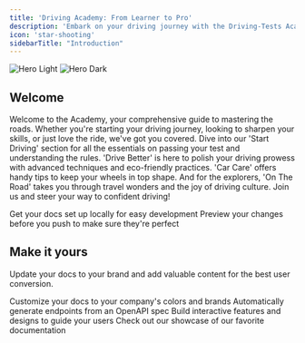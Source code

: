 ```yaml
---
title: 'Driving Academy: From Learner to Pro'
description: 'Embark on your driving journey with the Driving-Tests Academy. Discover essential learner tips, skill-enhancing techniques, and car maintenance advice designed to turn novice drivers into road-savvy experts. Start your engine here!'
icon: 'star-shooting'
sidebarTitle: "Introduction"
---
```


<img
  className="block dark:hidden"
  src="/images/hero-light.svg"
  alt="Hero Light"
/>
<img
  className="hidden dark:block"
  src="/images/hero-dark.svg"
  alt="Hero Dark"
/>

## Welcome

Welcome to the Academy, your comprehensive guide to mastering the roads. Whether you're starting your driving journey, looking to sharpen your skills, or just love the ride, we've got you covered. Dive into our 'Start Driving' section for all the essentials on passing your test and understanding the rules. 'Drive Better' is here to polish your driving prowess with advanced techniques and eco-friendly practices. 'Car Care' offers handy tips to keep your wheels in top shape. And for the explorers, 'On The Road' takes you through travel wonders and the joy of driving culture. Join us and steer your way to confident driving!

<CardGroup cols={2}>
  <Card
    title="Edit Your Docs"
    icon="pen-to-square"
    href="https://mintlify.com/docs/quickstart"
  >
    Get your docs set up locally for easy development
  </Card>
  <Card
    title="Preview Changes"
    icon="image"
    href="https://mintlify.com/docs/development"
  >
    Preview your changes before you push to make sure they're perfect
  </Card>
</CardGroup>

## Make it yours

Update your docs to your brand and add valuable content for the best user conversion.

<CardGroup cols={2}>
  <Card
    title="Customize Style"
    icon="palette"
    href="https://mintlify.com/docs/settings/global"
  >
    Customize your docs to your company's colors and brands
  </Card>
  <Card
    title="Reference APIs"
    icon="code"
    href="https://mintlify.com/docs/api-playground/openapi"
  >
    Automatically generate endpoints from an OpenAPI spec
  </Card>
  <Card
    title="Add Components"
    icon="screwdriver-wrench"
    href="https://mintlify.com/docs/components/accordion"
  >
    Build interactive features and designs to guide your users
  </Card>
  <Card
    title="Get Inspiration"
    icon="stars"
    href="https://mintlify.com/showcase"
  >
    Check out our showcase of our favorite documentation
  </Card>
</CardGroup>
